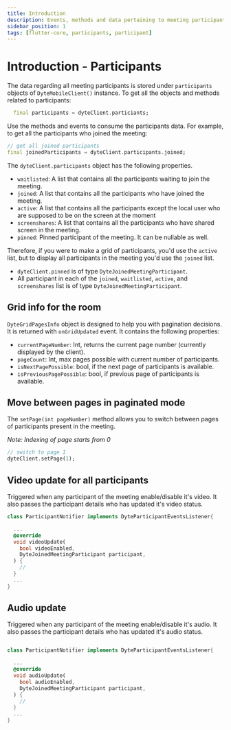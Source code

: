 ```yaml
---
title: Introduction
description: Events, methods and data pertaining to meeting participants.
sidebar_position: 1
tags: [flutter-core, participants, participant]
---
```


# Introduction - Participants

The data regarding all meeting participants is stored under `participants`
objects of `DyteMobileClient()` instance. To get all the objects and methods
related to participants:

```dart
  final participants = dyteClient.particiants;
```

Use the methods and events to consume the participants data. For example, to get
all the participants who joined the meeting:

```dart
// get all joined participants
final joinedParticipants = dyteClient.participants.joined;
```

The `dyteClient.participants` object has the following properties.

- `waitlisted`: A list that contains all the participants waiting to join the
  meeting.
- `joined`: A list that contains all the participants who have joined the
  meeting.
- `active`: A list that contains all the participants except the local user who
  are supposed to be on the screen at the moment
- `screenshares`: A list that contains all the participants who have shared
  screen in the meeting.
- `pinned`: Pinned participant of the meeting. It can be nullable as well.

Therefore, if you were to make a grid of participants, you'd use the `active`
list, but to display all participants in the meeting you'd use the `joined`
list.

- `dyteClient.pinned` is of type `DyteJoinedMeetingParticipant`.
- All participant in each of the `joined`, `waitlisted`, `active`, and
  `screenshares` list is of type `DyteJoinedMeetingParticipant`.

## Grid info for the room

`DyteGridPagesInfo` object is designed to help you with pagination decisions. It
is returned with `onGridUpdated` event. It contains the following properties:

- `currentPageNumber`: Int, returns the current page number (currently displayed
  by the client).
- `pageCount`: Int, max pages possible with current number of participants.
- `isNextPagePossible`: bool, if the next page of participants is available.
- `isPreviousPagePossible`: bool, if previous page of participants is available.

## Move between pages in paginated mode

The `setPage(int pageNumber)` method allows you to switch between pages of
participants present in the meeting.

_Note: Indexing of page starts from 0_

```dart
// switch to page 1
dyteClient.setPage(1);
```

## Video update for all participants

Triggered when any participant of the meeting enable/disable it's video. It also passes the participant details who has updated it's video status.

```dart
class ParticipantNotifier implements DyteParticipantEventsListener{

  ...
  @override
  void videoUpdate(
    bool videoEnabled,
    DyteJoinedMeetingParticipant participant,
  ) {
    //
  }
  ...
}


```

## Audio update

Triggered when any participant of the meeting enable/disable it's audio. It also passes the participant details who has updated it's audio status.

```dart

class ParticipantNotifier implements DyteParticipantEventsListener{

  ...
  @override
  void audioUpdate(
    bool audioEnabled,
    DyteJoinedMeetingParticipant participant,
  ) {
    //
  }
  ...
}

```
